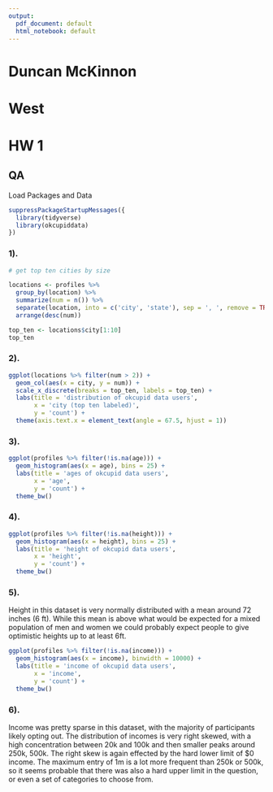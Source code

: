 ```yaml
---
output:
  pdf_document: default
  html_notebook: default
---
```


# Duncan McKinnon
# West
# HW 1

## QA

Load Packages and Data

```r

suppressPackageStartupMessages({
  library(tidyverse)
  library(okcupiddata)
})

```

### 1).

```r
# get top ten cities by size

locations <- profiles %>% 
  group_by(location) %>% 
  summarize(num = n()) %>% 
  separate(location, into = c('city', 'state'), sep = ', ', remove = TRUE) %>%
  arrange(desc(num))

top_ten <- locations$city[1:10]
top_ten
```

### 2).

```r
ggplot(locations %>% filter(num > 2)) + 
  geom_col(aes(x = city, y = num)) +
  scale_x_discrete(breaks = top_ten, labels = top_ten) +
  labs(title = 'distribution of okcupid data users', 
       x = 'city (top ten labeled)', 
       y = 'count') +
  theme(axis.text.x = element_text(angle = 67.5, hjust = 1)) 
```

### 3).

```r

ggplot(profiles %>% filter(!is.na(age))) +
  geom_histogram(aes(x = age), bins = 25) + 
  labs(title = 'ages of okcupid data users', 
       x = 'age', 
       y = 'count') +
  theme_bw()
```

### 4).

```r

ggplot(profiles %>% filter(!is.na(height))) +
  geom_histogram(aes(x = height), bins = 25) + 
  labs(title = 'height of okcupid data users', 
       x = 'height', 
       y = 'count') +
  theme_bw()
```

### 5).

Height in this dataset is very normally distributed with a mean around 72 inches (6 ft).  While this mean is above what would be expected for a mixed population of men and women we could probably expect people to give optimistic heights up to at least 6ft.

```r
ggplot(profiles %>% filter(!is.na(income))) +
  geom_histogram(aes(x = income), binwidth = 10000) + 
  labs(title = 'income of okcupid data users', 
       x = 'income', 
       y = 'count') +
  theme_bw()
```

### 6).

Income was pretty sparse in this dataset, with the majority of participants likely opting out.  The distribution of incomes is very right skewed, with a high concentration between 20k and 100k and then smaller peaks around 250k, 500k.  The right skew is again effected by the hard lower limit of $0 income.  The maximum entry of 1m is a lot more frequent than 250k or 500k, so it seems probable that there was also a hard upper limit in the question, or even a set of categories to choose from.
